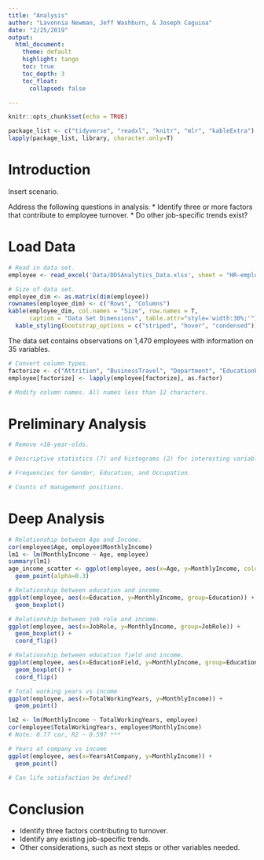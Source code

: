 ```yaml
---
title: "Analysis"
author: "Lavonnia Newman, Jeff Washburn, & Joseph Caguioa"
date: "2/25/2019"
output: 
  html_document:
    theme: default
    highlight: tango
    toc: true
    toc_depth: 3
    toc_float:
      collapsed: false

---
```


```r
knitr::opts_chunk$set(echo = TRUE)

package_list <- c("tidyverse", "readxl", "knitr", "mlr", "kableExtra")
lapply(package_list, library, character.only=T)

```

# Introduction

Insert scenario.

Address the following questions in analysis:
* Identify three or more factors that contribute to employee turnover.
* Do other job-specific trends exist?

# Load Data

```r

# Read in data set.
employee <- read_excel('Data/DDSAnalytics_Data.xlsx', sheet = "HR-employee-attrition Data")

# Size of data set.
employee_dim <- as.matrix(dim(employee))
rownames(employee_dim) <- c("Rows", "Columns")
kable(employee_dim, col.names = "Size", row.names = T,
      caption = "Data Set Dimensions", table.attr="style='width:30%;'") %>%
  kable_styling(bootstrap_options = c("striped", "hover", "condensed"))

```

The data set contains observations on 1,470 employees with information on 35 variables.

```r

# Convert column types.
factorize <- c("Attrition", "BusinessTravel", "Department", "EducationField", "EnvironmentSatisfaction", "Gender", "JobInvolvement", "JobLevel", "JobRole", "JobSatisfaction", "MaritalStatus", "Over18", "OverTime", "PerformanceRating", "RelationshipSatisfaction", "WorkLifeBalance")
employee[factorize] <- lapply(employee[factorize], as.factor)

# Modify column names. All names less than 12 characters.


```

# Preliminary Analysis

```r

# Remove <18-year-olds.

```

```r

# Descriptive statistics (7) and histograms (2) for interesting variables.

```

```r

# Frequencies for Gender, Education, and Occupation.

```


```r

# Counts of management positions.

```

# Deep Analysis

```r

# Relationship between Age and Income.
cor(employee$Age, employee$MonthlyIncome)
lm1 <- lm(MonthlyIncome ~ Age, employee)
summary(lm1)
age_income_scatter <- ggplot(employee, aes(x=Age, y=MonthlyIncome, color=Gender)) +
  geom_point(alpha=0.3)

```

```r

# Relationship between education and income.
ggplot(employee, aes(x=Education, y=MonthlyIncome, group=Education)) +
  geom_boxplot()

# Relationship between job role and income.
ggplot(employee, aes(x=JobRole, y=MonthlyIncome, group=JobRole)) +
  geom_boxplot() +
  coord_flip()

# Relationship between education field and income.
ggplot(employee, aes(x=EducationField, y=MonthlyIncome, group=EducationField)) +
  geom_boxplot() +
  coord_flip()

# Total working years vs income
ggplot(employee, aes(x=TotalWorkingYears, y=MonthlyIncome)) +
  geom_point()

lm2 <- lm(MonthlyIncome ~ TotalWorkingYears, employee)
cor(employee$TotalWorkingYears, employee$MonthlyIncome)
# Note: 0.77 cor, R2 ~ 0.597 ***

# Years at company vs income
ggplot(employee, aes(x=YearsAtCompany, y=MonthlyIncome)) +
  geom_point()

```


```r

# Can life satisfaction be defined?

```

# Conclusion

* Identify three factors contributing to turnover.
* Identify any existing job-specific trends.
* Other considerations, such as next steps or other variables needed.
